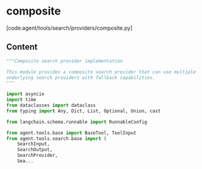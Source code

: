 # composite

[code:agent/tools/search/providers/composite.py]

## Content

```python
"""Composite search provider implementation

This module provides a composite search provider that can use multiple
underlying search providers with fallback capabilities.
"""

import asyncio
import time
from dataclasses import dataclass
from typing import Any, Dict, List, Optional, Union, cast

from langchain.schema.runnable import RunnableConfig

from agent.tools.base import BaseTool, ToolInput
from agent.tools.search.base import (
    SearchInput,
    SearchOutput,
    SearchProvider,
    Sea...
```